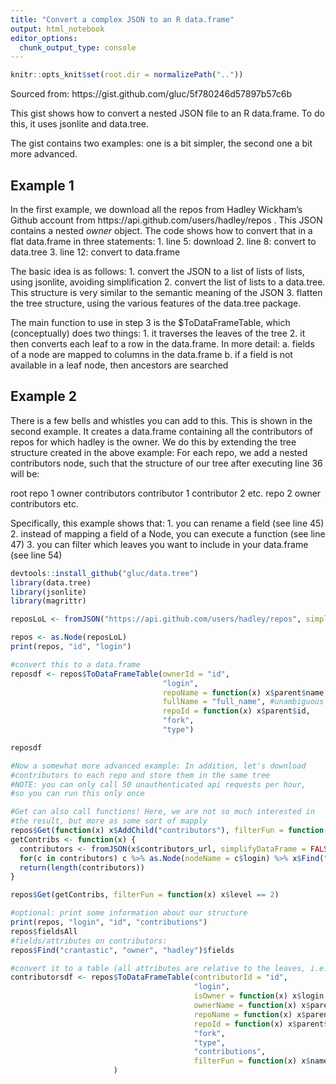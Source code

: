 ```yaml
---
title: "Convert a complex JSON to an R data.frame"
output: html_notebook
editor_options: 
  chunk_output_type: console
---
```


```r
knitr::opts_knit$set(root.dir = normalizePath(".."))
```

Sourced from: https://gist.github.com/gluc/5f780246d57897b57c6b

This gist shows how to convert a nested JSON file to an R data.frame.
To do this, it uses jsonlite and data.tree.

The gist contains two examples: one is a bit simpler, the second one a bit more advanced.

## Example 1

In the first example, we download all the repos from Hadley Wickham's Github account from https://api.github.com/users/hadley/repos . This JSON contains a nested *owner* object. The code shows how to convert that in a flat data.frame in three statements:
1. line 5: download
2. line 8: convert to data.tree
3. line 12: convert to data.frame

The basic idea is as follows:
1. convert the JSON to a list of lists of lists, using jsonlite, avoiding simplification
2. convert the list of lists to a data.tree. This structure is very similar to the semantic meaning of the JSON
3. flatten the tree structure, using the various features of the data.tree package.

The main function to use in step 3 is the $ToDataFrameTable, which (conceptually) does two things:
1. it traverses the leaves of the tree
2. it then converts each leaf to a row in the data.frame. In more detail:
  a. fields of a node are mapped to columns in the data.frame
  b. if a field is not available in a leaf node, then ancestors are searched

## Example 2

There is a few bells and whistles you can add to this. This is shown in the second example. It creates a data.frame containing all the contributors of repos for which hadley is the owner. We do this by extending the tree structure created in the above example: For each repo, we add a nested contributors node, such that the structure of our tree after executing line 36 will be:

root
  repo 1
    owner
    contributors
      contributor 1
      contributor 2
      etc.
  repo 2
    owner
    contributors
    etc.


Specifically, this example shows that:
1. you can rename a field (see line 45)
2. instead of mapping a field of a Node, you can execute a function (see line 47)
3. you can filter which leaves you want to include in your data.frame (see line 54)

```r
devtools::install_github("gluc/data.tree")
library(data.tree)
library(jsonlite)
library(magrittr)
```

```r
reposLoL <- fromJSON("https://api.github.com/users/hadley/repos", simplifyDataFrame = FALSE)

repos <- as.Node(reposLoL)
print(repos, "id", "login")

#convert this to a data.frame
reposdf <- repos$ToDataFrameTable(ownerId = "id", 
                                  "login", 
                                  repoName = function(x) x$parent$name, #relative to the leaf
                                  fullName = "full_name", #unambiguous values are inherited from ancestors
                                  repoId = function(x) x$parent$id,
                                  "fork", 
                                  "type")

reposdf

#Now a somewhat more advanced example: In addition, let's download 
#contributors to each repo and store them in the same tree
#NOTE: you can only call 50 unauthenticated api requests per hour,
#so you can run this only once

#Get can also call functions! Here, we are not so much interested in
#the result, but more as some sort of mapply
repos$Get(function(x) x$AddChild("contributors"), filterFun = function(x) x$level == 2)
getContribs <- function(x) {
  contributors <- fromJSON(x$contributors_url, simplifyDataFrame = FALSE)
  for(c in contributors) c %>% as.Node(nodeName = c$login) %>% x$Find("contributors")$AddChildNode()
  return(length(contributors))
}

repos$Get(getContribs, filterFun = function(x) x$level == 2)

#optional: print some information about our structure
print(repos, "login", "id", "contributions")
repos$fieldsAll
#fields/attributes on contributors:
repos$Find("crantastic", "owner", "hadley")$fields

#convert it to a table (all attributes are relative to the leaves, i.e. contributors)
contributorsdf <- repos$ToDataFrameTable(contributorId = "id",
                                         "login", 
                                         isOwner = function(x) x$login == x$parent$parent$Find("owner")$login,
                                         ownerName = function(x) x$parent$parent$Find("owner")$login,
                                         repoName = function(x) x$parent$parent$name,
                                         repoId = function(x) x$parent$parent$id,
                                         "fork", 
                                         "type",
                                         "contributions",
                                         filterFun = function(x) x$name != "owner"
                       )
```

